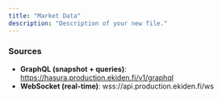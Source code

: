 ```yaml
---
title: "Market Data"
description: "Description of your new file."
---
```


### **Sources**

- **GraphQL (snapshot \+ queries)**: https://hasura.production.ekiden.fi/v1/graphql
- **WebSocket (real-time)**: wss://api.production.ekiden.fi/ws